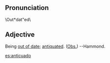 ==Pronunciation ==
\Out*dat"ed\
== Adjective== 	
Being [[out of date]]; [[antiquated]]. ([[Obs.]]) --Hammond.

[[es:anticuado]]